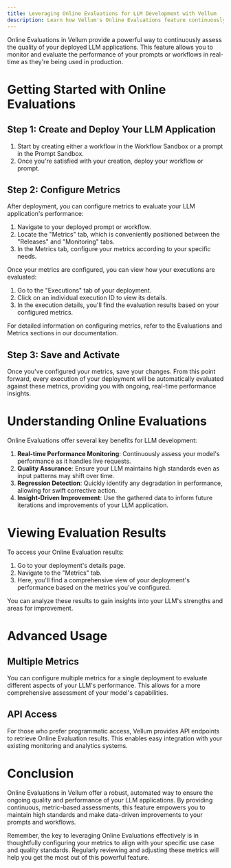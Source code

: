 ```yaml
---
title: Leveraging Online Evaluations for LLM Development with Vellum
description: Learn how Vellum's Online Evaluations feature continuously assesses LLM outputs, ensuring model quality across diverse deployment scenarios.
---
```


Online Evaluations in Vellum provide a powerful way to continuously assess the quality of your deployed LLM applications. 
This feature allows you to monitor and evaluate the performance of your prompts or workflows in real-time as they're being used in production.

# Getting Started with Online Evaluations

## Step 1: Create and Deploy Your LLM Application

1. Start by creating either a workflow in the Workflow Sandbox or a prompt in the Prompt Sandbox.
2. Once you're satisfied with your creation, deploy your workflow or prompt.

## Step 2: Configure Metrics

After deployment, you can configure metrics to evaluate your LLM application's performance:

1. Navigate to your deployed prompt or workflow.
2. Locate the "Metrics" tab, which is conveniently positioned between the "Releases" and "Monitoring" tabs.
3. In the Metrics tab, configure your metrics according to your specific needs.

Once your metrics are configured, you can view how your executions are evaluated:

1. Go to the "Executions" tab of your deployment.
2. Click on an individual execution ID to view its details.
3. In the execution details, you'll find the evaluation results based on your configured metrics.

<Note>For detailed information on configuring metrics, refer to the Evaluations and Metrics sections in our documentation.</Note>

## Step 3: Save and Activate

Once you've configured your metrics, save your changes. 
From this point forward, every execution of your deployment will be automatically evaluated against these metrics, providing you with ongoing, real-time performance insights.

# Understanding Online Evaluations

Online Evaluations offer several key benefits for LLM development:

1. **Real-time Performance Monitoring**: Continuously assess your model's performance as it handles live requests.
2. **Quality Assurance**: Ensure your LLM maintains high standards even as input patterns may shift over time.
3. **Regression Detection**: Quickly identify any degradation in performance, allowing for swift corrective action.
4. **Insight-Driven Improvement**: Use the gathered data to inform future iterations and improvements of your LLM application.

# Viewing Evaluation Results

To access your Online Evaluation results:

1. Go to your deployment's details page.
2. Navigate to the "Metrics" tab.
3. Here, you'll find a comprehensive view of your deployment's performance based on the metrics you've configured.

You can analyze these results to gain insights into your LLM's strengths and areas for improvement.

# Advanced Usage

## Multiple Metrics

You can configure multiple metrics for a single deployment to evaluate different aspects of your LLM's performance. This allows for a more comprehensive assessment of your model's capabilities.

## API Access

For those who prefer programmatic access, Vellum provides API endpoints to retrieve Online Evaluation results. This enables easy integration with your existing monitoring and analytics systems.

# Conclusion

Online Evaluations in Vellum offer a robust, automated way to ensure the ongoing quality and performance of your LLM applications. By providing continuous, metric-based assessments, this feature empowers you to maintain high standards and make data-driven improvements to your prompts and workflows.

Remember, the key to leveraging Online Evaluations effectively is in thoughtfully configuring your metrics to align with your specific use case and quality standards. Regularly reviewing and adjusting these metrics will help you get the most out of this powerful feature.